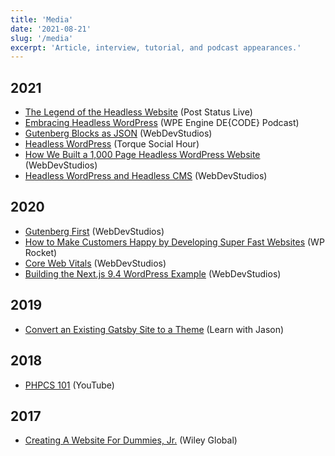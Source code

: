 ```yaml
---
title: 'Media'
date: '2021-08-21'
slug: '/media'
excerpt: 'Article, interview, tutorial, and podcast appearances.'
---
```


## 2021

- [The Legend of the Headless Website](https://poststatus.com/the-legend-of-the-headless-website-with-the-webdevstudios-team/) (Post Status Live)
- [Embracing Headless WordPress](https://developers.wpengine.com/podcast/9153353) (WPE Engine DE{CODE} Podcast)
- [Gutenberg Blocks as JSON](https://webdevstudios.com/2021/04/20/quick-tip-gutenberg-blocks-as-json/) (WebDevStudios)
- [Headless WordPress](https://www.youtube.com/watch?v=0aDON0lfFUw) (Torque Social Hour)
- [How We Built a 1,000 Page Headless WordPress Website](https://webdevstudios.com/2021/03/09/next-js-headless-wordpress/) (WebDevStudios)
- [Headless WordPress and Headless CMS](https://webdevstudios.com/2021/01/19/headless-wordpress-headless-cms/) (WebDevStudios)

## 2020

- [Gutenberg First](https://webdevstudios.com/2020/09/08/gutenberg-first/) (WebDevStudios)
- [How to Make Customers Happy by Developing Super Fast Websites](https://wp-rocket.me/blog/interview-greg-rickaby/) (WP Rocket)
- [Core Web Vitals](https://webdevstudios.com/2020/08/13/core-web-vitals/) (WebDevStudios)
- [Building the Next.js 9.4 WordPress Example](https://webdevstudios.com/2020/06/02/building-the-nextjs-9-4-wordpress-example/) (WebDevStudios)

## 2019

- [Convert an Existing Gatsby Site to a Theme](https://www.youtube.com/watch?v=NkW06HK9-aY) (Learn with Jason)

## 2018

- [PHPCS 101](https://www.youtube.com/playlist?list=PLa_Xqm9JWuydw6f1yBSlrkWQZHJA3P9jA) (YouTube)

## 2017

- [Creating A Website For Dummies, Jr.](https://www.amazon.com/Creating-Web-Site-Design-Dummies/dp/1119376513) (Wiley Global)
